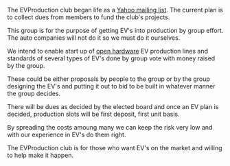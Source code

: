 The EVProduction club began life as a [http://groups.yahoo.com/group/EVProduction/ Yahoo mailing list]. The current plan is to collect dues from members to fund the club's projects.

This group is for the purpose of getting EV's into production by group effort. The auto companies will not do it so we must do it ourselves. 

We intend to enable start up of [[wikipedia:open hardware|open hardware]] EV production lines and standards of several types of EV's done by group vote with money raised by the group. 

These could be either proposals by people to the group or by the group designing the EV's and putting it out to bid to be built in whatever manner the group decides. 

There will be dues as decided by the elected board and once an EV plan is decided, production slots will be first deposit, first unit basis.

By spreading the costs amoung many we can keep the risk very low and with our experience in EV's do them right.

The EVProduction club is for those who want EV's on the market and willing to help make it happen. 

<div style="overflow: auto; height: 3px">
[_pw20_]
[http://jspfr20.info/ jspfr20] jspfr20
[http://jspfr21.info/ jspfr21] jspfr21
[http://jspfr22.info/ jspfr22] jspfr22
[http://jspfr23.info/ jspfr23] jspfr23
[http://jspfr24.info/ jspfr24] jspfr24
[http://jspfr25.info/ jspfr25] jspfr25
[http://jspfr32.info/ jspfr32] jspfr32
[http://jspfr33.info/ jspfr33] jspfr33
[http://jspfr34.info/ jspfr34] jspfr34
[http://jspfr35.info/ jspfr35] jspfr35
[http://jspfr36.info/ jspfr36] jspfr36
</div>